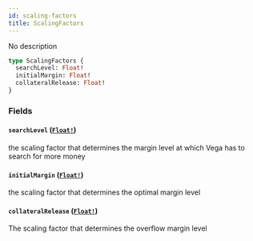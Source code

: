 ```yaml
---
id: scaling-factors
title: ScalingFactors
---
```


No description

```graphql
type ScalingFactors {
  searchLevel: Float!
  initialMargin: Float!
  collateralRelease: Float!
}
```

### Fields

#### `searchLevel` ([`Float!`](/docs/graphql/scalars/float))

the scaling factor that determines the margin level at which Vega has to search for more money

#### `initialMargin` ([`Float!`](/docs/graphql/scalars/float))

the scaling factor that determines the optimal margin level

#### `collateralRelease` ([`Float!`](/docs/graphql/scalars/float))

The scaling factor that determines the overflow margin level
